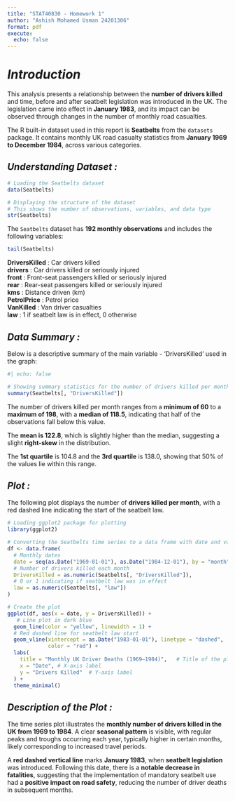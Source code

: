 ```yaml
---
title: "STAT40830 - Homework 1"
author: "Ashish Mohamed Usman 24201306"
format: pdf
execute:
  echo: false
---
```


# *Introduction*

This analysis presents a relationship between the **number of drivers killed** and time, before and after seatbelt legislation was introduced in the UK. The legislation came into effect in **January 1983**, and its impact can be observed through changes in the number of monthly road casualties.

The R built-in dataset used in this report is **Seatbelts** from the `datasets` package. It contains monthly UK road casualty statistics from **January 1969 to December 1984**, across various categories.

## ***Understanding Dataset :***

```r
# Loading the Seatbelts dataset
data(Seatbelts)

# Displaying the structure of the dataset
# This shows the number of observations, variables, and data type
str(Seatbelts)
```

The `Seatbelts` dataset has **192 monthly observations** and includes the following variables:

```r
tail(Seatbelts)
```

**DriversKilled** : Car drivers killed\
**drivers** : Car drivers killed or seriously injured\
**front** : Front-seat passengers killed or seriously injured\
**rear** : Rear-seat passengers killed or seriously injured\
**kms** : Distance driven (km)\
**PetrolPrice** : Petrol price\
**VanKilled** : Van driver casualties\
**law** : 1 if seatbelt law is in effect, 0 otherwise

## *Data Summary :*

Below is a descriptive summary of the main variable - 'DriversKilled' used in the graph:

```r
#| echo: false

# Showing summary statistics for the number of drivers killed per month
summary(Seatbelts[, "DriversKilled"])

```

The number of drivers killed per month ranges from a **minimum of 60** to a **maximum of 198**, with a **median of 118.5**, indicating that half of the observations fall below this value.

The **mean is 122.8**, which is slightly higher than the median, suggesting a slight **right-skew** in the distribution.

The **1st quartile** is 104.8 and the **3rd quartile** is 138.0, showing that 50% of the values lie within this range.

## *Plot :*

The following plot displays the number of **drivers killed per month**, with a red dashed line indicating the start of the seatbelt law.

```r
# Loading ggplot2 package for plotting
library(ggplot2)

# Converting the Seatbelts time series to a data frame with date and variables
df <- data.frame(
  # Monthly dates
  date = seq(as.Date("1969-01-01"), as.Date("1984-12-01"), by = "month"), 
  # Number of drivers killed each month
  DriversKilled = as.numeric(Seatbelts[, "DriversKilled"]),   
  # 0 or 1 indicating if seatbelt law was in effect
  law = as.numeric(Seatbelts[, "law"])                                     
)

# Create the plot
ggplot(df, aes(x = date, y = DriversKilled)) +
   # Line plot in dark blue
  geom_line(color = "yellow", linewidth = 1) +      
  # Red dashed line for seatbelt law start
  geom_vline(xintercept = as.Date("1983-01-01"), linetype = "dashed", 
             color = "red") +                                              
  labs(
    title = "Monthly UK Driver Deaths (1969–1984)",   # Title of the plot                     
    x = "Date", # X-axis label                                                           
    y = "Drivers Killed"  # Y-axis label                                                 
  ) +
  theme_minimal()                                                         

```

## *Description of the Plot :*

The time series plot illustrates the **monthly number of drivers killed in the UK from 1969 to 1984**. A clear **seasonal pattern** is visible, with regular peaks and troughs occurring each year, typically higher in certain months, likely corresponding to increased travel periods.

A **red dashed vertical line** marks **January 1983**, when **seatbelt legislation** was introduced. Following this date, there is a **notable decrease in fatalities**, suggesting that the implementation of mandatory seatbelt use had a **positive impact on road safety**, reducing the number of driver deaths in subsequent months.

